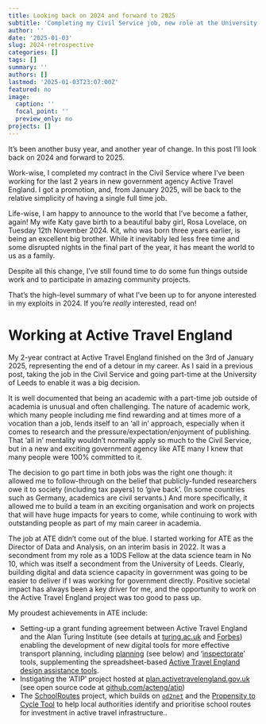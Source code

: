 ```yaml
---
title: Looking back on 2024 and forward to 2025
subtitle: 'Completing my Civil Service job, new role at the University of Leeds and family updates'
author: ''
date: '2025-01-03'
slug: 2024-retrospective
categories: []
tags: []
summary: ''
authors: []
lastmod: '2025-01-03T23:07:00Z'
featured: no
image:
  caption: ''
  focal_point: ''
  preview_only: no
projects: []
---
```


It's been another busy year, and another year of change.
In this post I'll look back on 2024 and forward to 2025.

Work-wise, I completed my contract in the Civil Service where I've been working for the last 2 years in new government agency Active Travel England.
I got a promotion, and, from January 2025, will be back to the relative simplicity of having a single full time job.

Life-wise, I am happy to announce to the world that I've become a father, again!
My wife Katy gave birth to a beautiful baby girl, Rosa Lovelace, on Tuesday 12th November 2024.
Kit, who was born three years earlier, is being an excellent big brother.
While it inevitably led less free time and some disrupted nights in the final part of the year, it has meant the world to us as a family.

Despite all this change, I've still found time to do some fun things outside work and to participate in amazing community projects.

That's the high-level summary of what I've been up to for anyone interested in my exploits in 2024.
If you're *really* interested, read on!

# Working at Active Travel England

My 2-year contract at Active Travel England finished on the 3rd of January 2025, representing the end of a detour in my career.
As I said in a previous post, taking the job in the Civil Service and going part-time at the University of Leeds to enable it was a big decision.

It is well documented that being an academic with a part-time job outside of academia is unusual and often challenging.
The nature of academic work, which many people including me find rewarding and at times more of a vocation than a job, lends itself to an 'all in' approach, especially when it comes to research and the pressure/expectation/enjoyment of publishing.
That 'all in' mentality wouldn't normally apply so much to the Civil Service, but in a new and exciting government agency like ATE many I knew that many people were 100% committed to it.

The decision to go part time in both jobs was the right one though: it allowed me to follow-through on the belief that publicly-funded researchers owe it to society (including tax payers) to 'give back'.
(In some countries such as Germany, academics are civil servants.)
And more specifically, it allowed me to build a team in an exciting organisation and work on projects that will have huge impacts for years to come, while continuing to work with outstanding people as part of my main career in academia.

The job at ATE didn't come out of the blue.
I started working for ATE as the Director of Data and Analysis, on an interim basis in 2022.
It was a secondment from my role as a 10DS Fellow at the data science team in No 10, which was itself a secondment from the University of Leeds.
Clearly, building digital and data science capacity in government was going to be easier to deliver if I was working for government directly.
Positive societal impact has always been a key driver for me, and the opportunity to work on the Active Travel England project was too good to pass up.

My proudest achievements in ATE include:

- Setting-up a grant funding agreement between Active Travel England and the Alan Turing Institute (see details at [turing.ac.uk](https://www.turing.ac.uk/news/alan-turing-institute-brings-data-expertise-nationwide-walking-and-cycling-schemes) and [Forbes](https://www.forbes.com/sites/carltonreid/2023/04/04/active-travel-england-partners-with-alan-turing-institute-to-leverage-data-into-investment/)) enabling the development of new digital tools for more effective transport planning, including [planning](https://plan.activetravelengland.gov.uk) (see below) and '[inspectorate](https://acteng.github.io/inspectorate_tools/)' tools, supplementing the spreadsheet-based [Active Travel England design assistance tools](https://www.gov.uk/government/publications/active-travel-england-design-assistance-tools).
<!-- (Incidentally, this was the first submission that ATE sent to then new government led by Rishi Sunak after the tumultuous and short-lived Liz Truss premiership.) -->
- Instigating the 'ATIP' project hosted at [plan.activetravelengland.gov.uk](https://plan.activetravelengland.gov.uk) (see open source code at [github.com/acteng/atip](https://github.com/acteng/atip))
- The [SchoolRoutes](https://acteng.github.io/netgen/articles/schoolroutes.html) project, which builds on [`od2net`](https://od2net.org) and the [Propensity to Cycle Tool](https://www.pct.bike) to help local authorities identify and prioritise school routes for investment in active travel infrastructure..

<!-- # Academic exploits

# My year in open source

# Travels and conferences

# Community projects

# Thoughts on 2025

# References


![](images/paste-2.png)

![](images/paste-3.png) -->